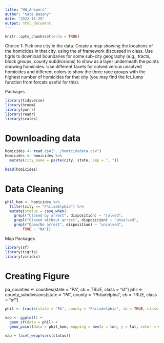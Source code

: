 ```yaml
---
title: "HW_Answers"
author: "Kate Bazany"
date: "2022-11-29"
output: html_document
---
```


```r
knitr::opts_chunk$set(echo = TRUE)
```

Choice 1: Pick one city in the data. Create a map showing the locations of the homicides in that city, using the sf framework discussed in class. Use tigris to download boundaries for some sub-city geography (e.g., tracts, block groups, county subdivisions) to show as a layer underneath the points showing homicides. Use different facets for solved versus unsolved homicides and different colors to show the three race groups with the highest number of homicides for that city (you may find the fct_lump function from forcats useful for this).

Packages

```r
library(tidyverse)
library(broom)
library(purrr)
library(readr)
library(scales)
```

# Downloading data

```r
homicides <- read_csv("../homicidedata.csv")
homicides <- homicides %>%
  mutate(city_name = paste(city, state, sep = ", "))
  
head(homicides)
```

# Data Cleaning

```r
phil_hom <- homicides %>%
  filter(city == "Philadelphia") %>%
  mutate(status = case_when(
    grepl("Closed by arrest", disposition) ~ "solved",
    grepl("Closed without arrest", disposition) ~ "unsolved",
    grepl("Open/No arrest", disposition) ~ "unsolved",
        TRUE ~ "NA"))
```

Map Packages

```r
library(sf)
library(tigris)
library(viridis)
```


# Creating Figure

pa_counties <- counties(state = "PA", cb = TRUE, class = "sf")
phil <- county_subdivisions(state = "PA", county = "Philadelphia", cb = TRUE, class = "sf")

```r
phil <- tracts(state = "PA", county = "Philadelphia", cb = TRUE, class = "sf")

map <- ggplot() +
  geom_sf(data = phil) +
  geom_point(data = phil_hom, mapping = aes(x = lon, y = lat, color = victim_race), alpha = .5, size = .5)

map + facet_wrap(vars(status))
```

